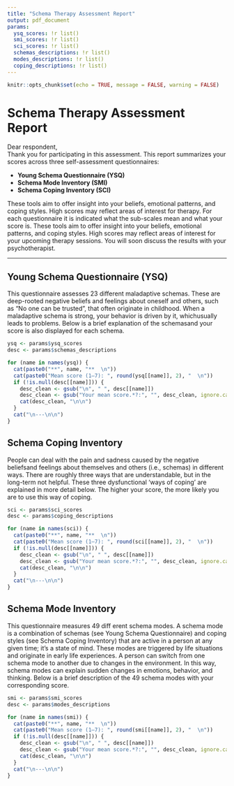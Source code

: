 ```yaml
---
title: "Schema Therapy Assessment Report"
output: pdf_document
params:
  ysq_scores: !r list()
  smi_scores: !r list()
  sci_scores: !r list()
  schemas_descriptions: !r list()
  modes_descriptions: !r list()
  coping_descriptions: !r list()
---
```


```r
knitr::opts_chunk$set(echo = TRUE, message = FALSE, warning = FALSE)
```

# Schema Therapy Assessment Report

Dear respondent,  
Thank you for participating in this assessment. This report summarizes your scores across three self-assessment questionnaires:

- **Young Schema Questionnaire (YSQ)**
- **Schema Mode Inventory (SMI)**
- **Schema Coping Inventory (SCI)**

These tools aim to offer insight into your beliefs, emotional patterns, and coping styles. High scores may reflect areas of interest for therapy. For each questionnaire it is indicated what the sub-scales mean and what your score is. These tools aim to offer insight into your beliefs, emotional patterns, and coping styles. High scores may reflect areas of interest for your upcoming therapy sessions. You will soon discuss the results with your psychotherapist.

---

## Young Schema Questionnaire (YSQ)

This questionnaire assesses 23 different maladaptive schemas. These are deep-rooted negative beliefs and feelings about oneself and others, such as "No one can be trusted", that often originate in childhood. When a maladaptive schema is strong, your behavior is driven by it, whichusually leads to problems. Below is a brief explanation of the schemasand your score is also displayed for each schema.

```r
ysq <- params$ysq_scores
desc <- params$schemas_descriptions

for (name in names(ysq)) {
  cat(paste0("**", name, "**  \n"))
  cat(paste0("Mean score (1–7): ", round(ysq[[name]], 2), "  \n"))
  if (!is.null(desc[[name]])) {
    desc_clean <- gsub("\n", " ", desc[[name]])
    desc_clean <- gsub("Your mean score.*?:", "", desc_clean, ignore.case = TRUE)
    cat(desc_clean, "\n\n")
  }
  cat("\n---\n\n")
}

```

## Schema Coping Inventory 
People can deal with the pain and sadness caused by the negative beliefsand feelings about themselves and others (i.e., schemas) in different ways. There are roughly three ways that are understandable, but in the long-term not helpful. These three dysfunctional 'ways of coping' are explained in more detail below. The higher your score, the more likely you are to use this way of coping.

```r
sci <- params$sci_scores
desc <- params$coping_descriptions

for (name in names(sci)) {
  cat(paste0("**", name, "**  \n"))
  cat(paste0("Mean score (1–7): ", round(sci[[name]], 2), "  \n"))
  if (!is.null(desc[[name]])) {
    desc_clean <- gsub("\n", " ", desc[[name]])
    desc_clean <- gsub("Your mean score.*?:", "", desc_clean, ignore.case = TRUE)
    cat(desc_clean, "\n\n")
  }
  cat("\n---\n\n")
}

```

## Schema Mode Inventory 
This questionnaire measures 49 diff erent schema modes. A schema mode is a combination of schemas (see Young Schema Questionnaire) and coping styles (see Schema Coping Inventory) that are active in a person at any given time; it's a state of mind. These modes are triggered by life situations and originate in early life experiences. A person can switch from one schema mode to another due to changes in the environment. In this way, schema modes can explain sudden changes in emotions, behavior, and thinking. Below is a brief description of the 49 schema modes with your corresponding score.

```r
smi <- params$smi_scores
desc <- params$modes_descriptions

for (name in names(smi)) {
  cat(paste0("**", name, "**  \n"))
  cat(paste0("Mean score (1–7): ", round(smi[[name]], 2), "  \n"))
  if (!is.null(desc[[name]])) {
    desc_clean <- gsub("\n", " ", desc[[name]])
    desc_clean <- gsub("Your mean score.*?:", "", desc_clean, ignore.case = TRUE)
    cat(desc_clean, "\n\n")
  }
  cat("\n---\n\n")
}
```

